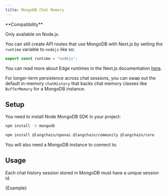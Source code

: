 ```yaml
---
title: MongoDB Chat Memory
---
```


<Tip>
**Compatibility**

Only available on Node.js.

You can still create API routes that use MongoDB with Next.js by setting the `runtime` variable to `nodejs` like so:

```typescript
export const runtime = "nodejs";
```

You can read more about Edge runtimes in the Next.js documentation [here](https://nextjs.org/docs/app/building-your-application/rendering/edge-and-nodejs-runtimes).
</Tip>

For longer-term persistence across chat sessions, you can swap out the default in-memory `chatHistory` that backs chat memory classes like `BufferMemory` for a MongoDB instance.

## Setup

You need to install Node MongoDB SDK in your project:

```bash npm2yarn
npm install -S mongodb
```

<IntegrationInstallTooltip/>

```bash npm2yarn
npm install @langchain/openai @langchain/community @langchain/core
```

You will also need a MongoDB instance to connect to.

## Usage

Each chat history session stored in MongoDB must have a unique session id.


<CodeBlock language="typescript">{Example}</CodeBlock>
